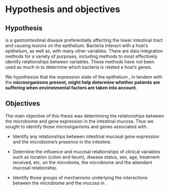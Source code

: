 # Hypothesis and objectives

## Hypothesis

\acr{IBD} is a gastrointestinal disease preferentially affecting the lower intestinal tract and causing lesions on the epithelium. 
Bacteria interact with a host's epithelium, as well as, with many other variables.
There are data integration methods for a variety of purposes, including methods to most effectively identify relationships between variables. 
These methods have not been used as much in \acr{IBD} to determine which bacteria is related a host's genes. 

We hypothesize that the expression state of the epithelium , in tandem with the **microorganisms present, might help determine whether patients are suffering \acr{IBD} when environmental factors are taken into account**.

## Objectives

The main objective of this thesis was determining the relationships between the microbiome and gene expression in the intestinal mucosa. 
Thus we sought to identify those microorganisms and genes associated with \acr{IBD}.

-   Identify any relationships between intestinal mucosal gene expression and the microbiome's presence in the intestine. 

-   Determine the influence and mucosal relationships of clinical variables such as location (colon and ileum), disease status, sex, age, treatment received, etc. on the microbiota, the microbiome and the attendant mucosal relationship.

-   Identify those groups of mechanisms underlying the interactions between the microbiome and the mucosa in \acr{IBD}.
